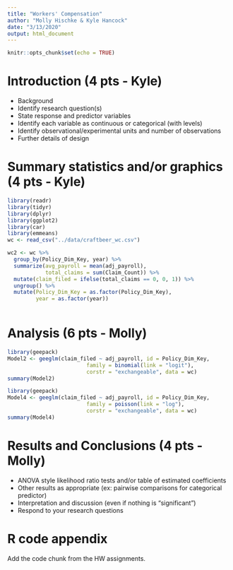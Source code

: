 ```yaml
---
title: "Workers' Compensation"
author: "Molly Hischke & Kyle Hancock"
date: "3/13/2020"
output: html_document
---
```


```r
knitr::opts_chunk$set(echo = TRUE)
```
# Introduction (4 pts - Kyle)

- Background
- Identify research question(s)
- State response and predictor variables
- Identify each variable as continuous or categorical (with levels)
- Identify observational/experimental units and number of observations
- Further details of design


# Summary statistics and/or graphics (4 pts - Kyle)

```r
library(readr)
library(tidyr)
library(dplyr)
library(ggplot2)
library(car)
library(emmeans)
wc <- read_csv("../data/craftbeer_wc.csv")

wc2 <- wc %>% 
  group_by(Policy_Dim_Key, year) %>% 
  summarize(avg_payroll = mean(adj_payroll),
            total_claims = sum(Claim_Count)) %>% 
  mutate(claim_filed = ifelse(total_claims == 0, 0, 1)) %>% 
  ungroup() %>% 
  mutate(Policy_Dim_Key = as.factor(Policy_Dim_Key),
         year = as.factor(year))
```

```r

```

# Analysis (6 pts - Molly)

```r
library(geepack)
Model2 <- geeglm(claim_filed ~ adj_payroll, id = Policy_Dim_Key,
                         family = binomial(link = "logit"), 
                         corstr = "exchangeable", data = wc)
summary(Model2)
```


```r
library(geepack)
Model4 <- geeglm(claim_filed ~ adj_payroll, id = Policy_Dim_Key,
                         family = poisson(link = "log"), 
                         corstr = "exchangeable", data = wc)
summary(Model4)


```

# Results and Conclusions (4 pts - Molly)

- ANOVA style likelihood ratio tests and/or table of estimated coefficients
- Other results as appropriate (ex: pairwise comparisons for categorical predictor)
- Interpretation and discussion (even if nothing is "significant")
- Respond to your research questions

# R code appendix

Add the code chunk from the HW assignments. 





